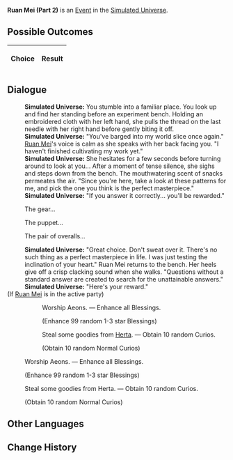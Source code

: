 {{Simulated Universe Event Infobox
|title         = Ruan Mei (Part 2)
|image         = Random Event 5.png
|type          =
|domains_su    = Occurrence
|domains_ext   = Occurrence
|domains_swarm = 
|domains_gng   = 
|requirements  =
|prev          = {{tx}}
|next          = {{tx}}
|indexRewards  =
|characters    = Herta;Ruan Mei
}}
'''Ruan Mei (Part 2)''' is an [[Simulated Universe/Events|Event]] in the [[Simulated Universe]].

==Possible Outcomes==
{| class="article-table"
!Choice
!Result

|}

<!--
==Gameplay Notes==

-->
==Dialogue==
{{Dialogue Start}}
:'''Simulated Universe:''' You stumble into a familiar place. You look up and find her standing before an experiment bench. Holding an embroidered cloth with her left hand, she pulls the thread on the last needle with her right hand before gently biting it off.
:'''Simulated Universe:''' "You've barged into my world slice once again." [[Ruan Mei]]'s voice is calm as she speaks with her back facing you. "I haven't finished cultivating my work yet."
:'''Simulated Universe:''' She hesitates for a few seconds before turning around to look at you... After a moment of tense silence, she sighs and steps down from the bench. The mouthwatering scent of snacks permeates the air. "Since you're here, take a look at these patterns for me, and pick the one you think is the perfect masterpiece."
:'''Simulated Universe:''' "If you answer it correctly... you'll be rewarded."
:{{DIcon|Arrow}} The gear...
:{{DIcon|Arrow}} The puppet...
:{{DIcon|Arrow}} The pair of overalls...
:'''Simulated Universe:''' "Great choice. Don't sweat over it. There's no such thing as a perfect masterpiece in life. I was just testing the inclination of your heart." Ruan Mei returns to the bench. Her heels give off a crisp clacking sound when she walks. "Questions without a standard answer are created to search for the unattainable answers."
:'''Simulated Universe:''' "Here's your reward."
;(If [[Ruan Mei]] is in the active party){{Verify}}
:{{SU Special Dialogue|Ruan Mei|You are... Ruan Mei?|Enhance all Blessings. Gain 10 random Curio(s).}}
::{{DIcon|Star}} Worship Aeons. &mdash; Enhance all Blessings.
::;(Enhance 99 random 1-3 star Blessings)
::{{DIcon|Star}} Steal some goodies from [[Herta]]. &mdash; Obtain 10 random Curios.
::;(Obtain 10 random Normal Curios)
:{{DIcon|Star}} Worship Aeons. &mdash; Enhance all Blessings.
:;(Enhance 99 random 1-3 star Blessings)
:{{DIcon|Star}} Steal some goodies from Herta. &mdash; Obtain 10 random Curios.
:;(Obtain 10 random Normal Curios)
{{Dialogue End}}

==Other Languages==
{{Other Languages
|zhs   = 阮•梅（其二）
|zht   = 阮•梅（其二）
|ja    = ルアン・メェイ（2）
|ko    = 완•매 (2)
|es    = Ruan Mei II
|fr    = Ruan Mei (partie 2)
|ru    = Жуань Мэй II
|th    = Ruan Mei (2)
|vi    = Ruan Mei 2
|de    = Ruan Mei (Teil 2)
|id    = Ruan Mei (2)
|pt    = Ruan Mei (Parte 2)
}}

==Change History==
{{Change History|1.0}}

